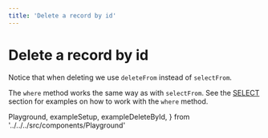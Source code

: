 ```yaml
---
title: 'Delete a record by id'
---
```


# Delete a record by id

Notice that when deleting we use `deleteFrom` instead of `selectFrom`.

The `where` method works the same way as with `selectFrom`. See the [SELECT](/docs/category/select) section 
for examples on how to work with the `where` method.

  Playground,
  exampleSetup,
  exampleDeleteById,
} from '../../../src/components/Playground'

<Playground code={exampleDeleteById} setupCode={exampleSetup} />
